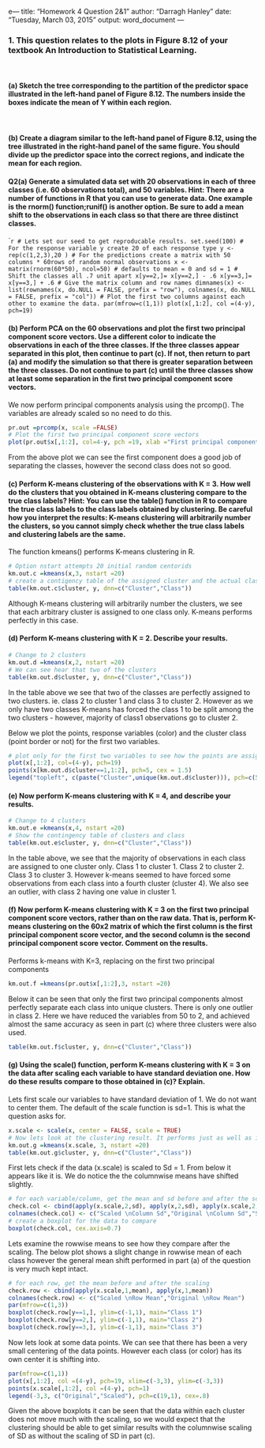 e---
title: "Homework 4 Question 2&1"
author: "Darragh Hanley"
date: "Tuesday, March 03, 2015"
output: word_document
---

### 1. This question relates to the plots in Figure 8.12 of your textbook An Introduction to Statistical Learning.

<br>

#### (a) Sketch the tree corresponding to the partition of the predictor space illustrated in the left-hand panel of Figure 8.12. The numbers inside the boxes indicate the mean of Y within each region.

<br>

#### (b) Create a diagram similar to the left-hand panel of Figure 8.12, using the tree illustrated in the right-hand panel of the same figure. You should divide up the predictor space into the correct regions, and indicate the mean for each region.


#### Q2(a) Generate a simulated data set with 20 observations in each of three classes (i.e. 60 observations total), and 50 variables. Hint: There are a number of functions in R that you can use to generate data. One example is the rnorm() function;runif() is another option. Be sure to add a mean shift to the observations in each class so that there are three distinct classes.

````r
# Lets set our seed to get reproducable results.
set.seed(100)
# For the response variable y create 20 of each response type
y <- rep(c(1,2,3),20 )
# For the predictions create a matrix with 50 columns * 60rows of random normal observations
x <- matrix(rnorm(60*50), ncol=50) # defaults to mean = 0 and sd = 1
# Shift the classes all .7 unit apart
x[y==2,]= x[y==2,] - .6
x[y==3,]= x[y==3,] + .6
# Give the matrix column and row names
dimnames(x) <- list(rownames(x, do.NULL = FALSE, prefix = "row"),
colnames(x, do.NULL = FALSE, prefix = "col"))
# Plot the first two columns against each other to examine the data.
par(mfrow=c(1,1))
plot(x[,1:2], col =(4-y), pch=19)
```


#### (b) Perform PCA on the 60 observations and plot the first two principal component score vectors. Use a different color to indicate the observations in each of the three classes. If the three classes appear separated in this plot, then continue to part (c). If not, then return to part (a) and modify the simulation so that there is greater separation between the three classes. Do not continue to part (c) until the three classes show at least some separation in the first two principal component score vectors.

We now perform principal components analysis using the prcomp(). The variables are already scaled so no need to do this.
```r
pr.out =prcomp(x, scale =FALSE)
# Plot the first two principal component score vectors
plot(pr.out$x[,1:2], col=4-y, pch =19, xlab ="First principal component", ylab="Second principal component")
```
From the above plot we can see the first component does a good job of separating the classes, however the second class does not so good. 


#### (c) Perform K-means clustering of the observations with K = 3. How well do the clusters that you obtained in K-means clustering compare to the true class labels? Hint: You can use the table() function in R to compare the true class labels to the class labels obtained by clustering. Be careful how you interpret the results: K-means clustering will arbitrarily number the clusters, so you cannot simply check whether the true class labels and clustering labels are the same.

The function kmeans() performs K-means clustering in R. 
```r
# Option nstart attempts 20 initial random centorids
km.out.c =kmeans(x,3, nstart =20)
# create a contigency table of the assigned cluster and the actual class
table(km.out.c$cluster, y, dnn=c("Cluster","Class"))
```
Although K-means clustering will arbitrarily number the clusters, we see that each arbitrary cluster is assigned to one class only. K-means performs perfectly in this case.


#### (d) Perform K-means clustering with K = 2. Describe your results.

```r
# Change to 2 clusters
km.out.d =kmeans(x,2, nstart =20)
# We can see hear that two of the clusters
table(km.out.d$cluster, y, dnn=c("Cluster","Class"))
```

In the table above we see that two of the classes are perfectly assigned to two clusters. ie. class 2 to cluster 1 and class 3 to cluster 2. However as we only have two classes K-means has forced the class 1 to be split among the two clusters - however, majority of class1 observations go to cluster 2.

Below we plot the points, response variables (color) and the cluster class (point border or not) for the first two variables.

```r
# plot only for the first two variables to see how the points are assigned
plot(x[,1:2], col=(4-y), pch=19)
points(x[km.out.d$cluster==1,1:2], pch=5, cex = 1.5)
legend("topleft", c(paste("Cluster",unique(km.out.d$cluster))), pch=c(5,27), cex=.7)
```


#### (e) Now perform K-means clustering with K = 4, and describe your results.

```r
# Change to 4 clusters
km.out.e =kmeans(x,4, nstart =20)
# Show the contingency table of clusters and class
table(km.out.e$cluster, y, dnn=c("Cluster","Class"))
```

In the table above, we see that the majority of observations in each class are assigned to one cluster only. Class 1 to cluster 1. Class 2 to cluster 2. Class 3 to cluster 3. However k-means seemed to have forced some observations from each class into a fourth cluster (cluster 4). We also see an outlier, with class 2 having one value in cluster 1.

#### (f) Now perform K-means clustering with K = 3 on the first two principal component score vectors, rather than on the raw data. That is, perform K-means clustering on the 60x2 matrix of which the first column is the first principal component score vector, and the second column is the second principal component score vector. Comment on the results.

Performs k-means with K=3, replacing on the first two principal components
```r
km.out.f =kmeans(pr.out$x[,1:2],3, nstart =20)
```
Below it can be seen that only the first two principal components almost perfectly separate each class into unique clusters. There is only one outlier in class 2. Here we have reduced the variables from 50 to 2, and achieved almost the same accuracy as seen in part (c) where three clusters were also used.
```r
table(km.out.f$cluster, y, dnn=c("Cluster","Class"))
```


#### (g) Using the scale() function, perform K-means clustering with K = 3 on the data after scaling each variable to have standard deviation one. How do these results compare to those obtained in (c)? Explain.

Lets first scale our variables to have standard deviation of 1. We do not want to center them.
The default of the scale function is sd=1. This is what the question asks for.
```r
x.scale <- scale(x, center = FALSE, scale = TRUE)
# Now lets look at the clustering result. It performs just as well as in part (c). Lets explore why this is.
km.out.g =kmeans(x.scale, 3, nstart =20)
table(km.out.g$cluster, y, dnn=c("Cluster","Class"))
```

First lets check if the data (x.scale) is scaled to Sd = 1. From below it appears like it is. We do notice the the columnwise means have shifted slightly. 
```r
# for each variable/column, get the mean and sd before and after the scaling
check.col <- cbind(apply(x.scale,2,sd), apply(x,2,sd), apply(x.scale,2,mean), apply(x,2,mean))
colnames(check.col) <- c("Scaled \nColumn Sd","Original \nColumn Sd","Scaled \nColumn Mean","Original \nColumn Mean")
# create a boxplot for the data to compare
boxplot(check.col, cex.axis=0.7)
```

Lets examine the rowwise means to see how they compare after the scaling. The below plot shows a slight change in rowwise mean of each class however the general mean shift performed in part (a) of the question is very much kept intact. 
```r
# for each row, get the mean before and after the scaling
check.row <- cbind(apply(x.scale,1,mean), apply(x,1,mean))
colnames(check.row) <- c("Scaled \nRow Mean","Original \nRow Mean")
par(mfrow=c(1,3))
boxplot(check.row[y==1,], ylim=c(-1,1), main="Class 1")
boxplot(check.row[y==2,], ylim=c(-1,1), main="Class 2")
boxplot(check.row[y==3,], ylim=c(-1,1), main="Class 3")
```

Now lets look at some data points. We can see that there has been a very small centering of the data points. However  each class (or color) has its own center it is shifting into.
```r
par(mfrow=c(1,1))
plot(x[,1:2], col =(4-y), pch=19, xlim=c(-3,3), ylim=c(-3,3))
points(x.scale[,1:2], col =(4-y), pch=1)
legend(-3,3, c("Original","Scaled"), pch=c(19,1), cex=.8)
```

Given the above boxplots it can be seen that the data within each cluster does not move much with the scaling, so we would expect that the clustering should be able to get similar results with the columnwise scaling of SD as without the scaling of SD in part (c). 


